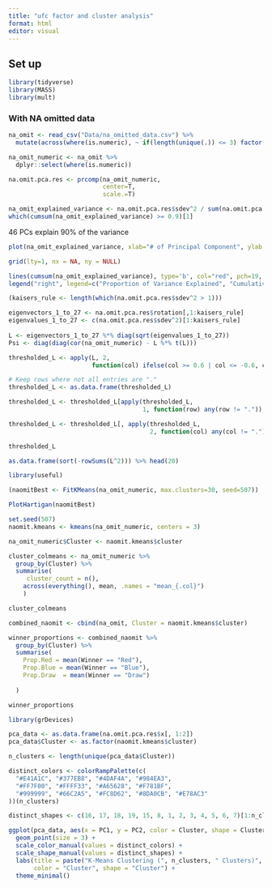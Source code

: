 ```yaml
---
title: "ufc factor and cluster analysis"
format: html
editor: visual
---
```


## Set up

```r
library(tidyverse)
library(MASS)
library(mult)
```

### With NA omitted data

```r

na_omit <- read_csv("Data/na_omitted_data.csv") %>%
  mutate(across(where(is.numeric), ~ if(length(unique(.)) <= 3) factor(.) else .))

na_omit_numeric <- na_omit %>% 
  dplyr::select(where(is.numeric))
```

```r
na.omit.pca.res <- prcomp(na_omit_numeric,
                          center=T,
                          scale.=T)
```

```r
na_omit_explained_variance <- na.omit.pca.res$sdev^2 / sum(na.omit.pca.res$sdev^2)
which(cumsum(na_omit_explained_variance) >= 0.9)[1]
```

46 PCs explain 90% of the variance

```r
plot(na_omit_explained_variance, xlab="# of Principal Component", ylab = "Proportion of Variance Explained", main = "Skree Plot", ylim=c(0,1), type='b', col="blue", pch=19, lty=1, xaxp=c(1,4,3))

grid(lty=1, nx = NA, ny = NULL)

lines(cumsum(na_omit_explained_variance), type='b', col="red", pch=19, lty=2)
legend("right", legend=c("Proportion of Variance Explained", "Cumulative Proportion of Variance Explained"), col=c("blue", "red"), pch=19, lty=1:2, xpd=TRUE)
```

```r
(kaisers_rule <- length(which(na.omit.pca.res$sdev^2 > 1)))
```

```r
eigenvectors_1_to_27 <- na.omit.pca.res$rotation[,1:kaisers_rule]
eigenvalues_1_to_27 <- c(na.omit.pca.res$sdev^2)[1:kaisers_rule]
  
L <- eigenvectors_1_to_27 %*% diag(sqrt(eigenvalues_1_to_27))
Psi <- diag(diag(cor(na_omit_numeric) - L %*% t(L)))
```

```r
thresholded_L <- apply(L, 2,
                       function(col) ifelse(col >= 0.6 | col <= -0.6, col, "."))

# Keep rows where not all entries are "."
thresholded_L <- as.data.frame(thresholded_L)

thresholded_L <- thresholded_L[apply(thresholded_L,
                                     1, function(row) any(row != ".")), ]

thresholded_L <- thresholded_L[, apply(thresholded_L,
                                       2, function(col) any(col != "."))]

thresholded_L
```

```r
as.data.frame(sort(-rowSums(L^2))) %>% head(20)
```

```r
library(useful)

(naomitBest <- FitKMeans(na_omit_numeric, max.clusters=30, seed=507))
```

```r
PlotHartigan(naomitBest)
```

```r
set.seed(507)
naomit.kmeans <- kmeans(na_omit_numeric, centers = 3)
```

```r
na_omit_numeric$Cluster <- naomit.kmeans$cluster

cluster_colmeans <- na_omit_numeric %>%
  group_by(Cluster) %>%
  summarise(
     cluster_count = n(),
    across(everything(), mean, .names = "mean_{.col}")
    )

cluster_colmeans
```

```r
combined_naomit <- cbind(na_omit, Cluster = naomit.kmeans$cluster)

winner_proportions <- combined_naomit %>%
  group_by(Cluster) %>%
  summarise(
    Prop.Red = mean(Winner == "Red"),  
    Prop.Blue = mean(Winner == "Blue"),
    Prop.Draw  = mean(Winner == "Draw")
      
  )

winner_proportions
```

```r
library(grDevices)

pca_data <- as.data.frame(na.omit.pca.res$x[, 1:2])  
pca_data$Cluster <- as.factor(naomit.kmeans$cluster)

n_clusters <- length(unique(pca_data$Cluster))

distinct_colors <- colorRampPalette(c(
  "#E41A1C", "#377EB8", "#4DAF4A", "#984EA3", 
  "#FF7F00", "#FFFF33", "#A65628", "#F781BF",
  "#999999", "#66C2A5", "#FC8D62", "#8DA0CB", "#E78AC3"
))(n_clusters)

distinct_shapes <- c(16, 17, 18, 19, 15, 8, 1, 2, 3, 4, 5, 6, 7)[1:n_clusters]

ggplot(pca_data, aes(x = PC1, y = PC2, color = Cluster, shape = Cluster)) +
  geom_point(size = 3) +  
  scale_color_manual(values = distinct_colors) +  
  scale_shape_manual(values = distinct_shapes) + 
  labs(title = paste("K-Means Clustering (", n_clusters, " Clusters)", sep=""), 
       color = "Cluster", shape = "Cluster") +
  theme_minimal()
```
